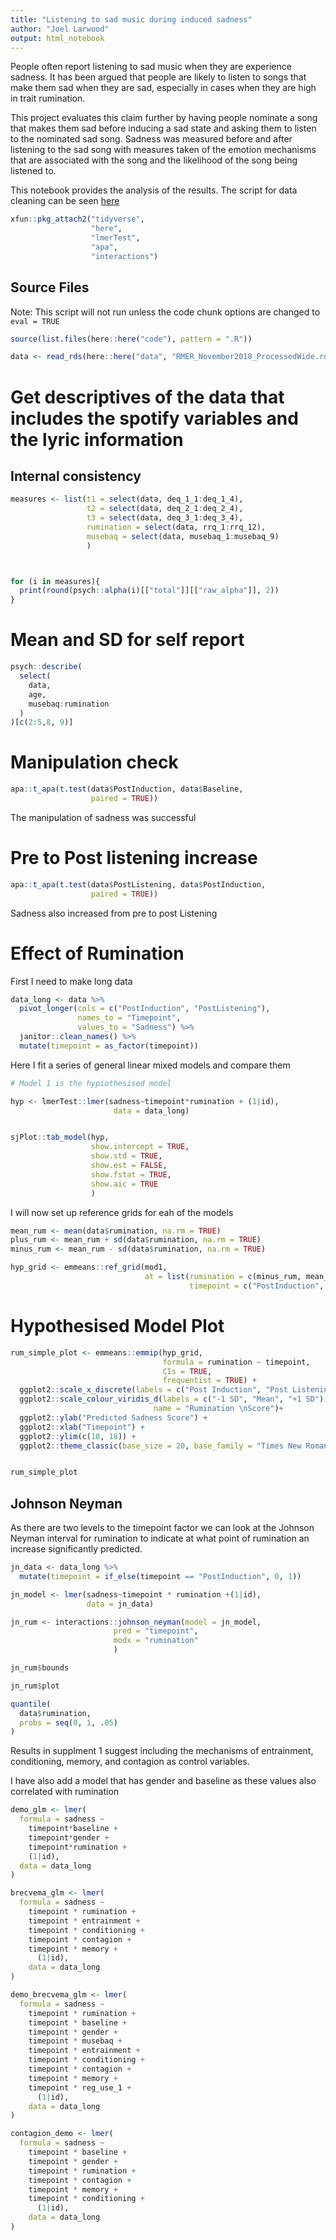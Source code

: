 ```yaml
---
title: "Listening to sad music during induced sadness"
author: "Joel Larwood"
output: html_notebook
---
```


People often report listening to sad music when they are experience sadness. It has been argued that people are likely to listen to songs that make them sad when they are sad, especially in cases when they are high in trait rumination. 

This project evaluates this claim further by having people nominate a song that makes them sad before inducing a sad state and asking them to listen to the nominated sad song. Sadness was measured before and after listening to the sad song with measures taken of the emotion mechanisms that are associated with the song and the likelihood of the song being listened to. 

This notebook provides the analysis of the results. The script for data cleaning can be seen [here](/script)

```r

xfun::pkg_attach2("tidyverse", 
                  "here", 
                  "lmerTest", 
                  "apa", 
                  "interactions")

```


## Source Files 
Note: This script will not run unless the code chunk options are changed to `eval = TRUE`


```r

source(list.files(here::here("code"), pattern = ".R"))

```

```r
data <- read_rds(here::here("data", "RMER_November2018_ProcessedWide.rds"))
```

# Get descriptives of the data that includes the spotify variables and the lyric information

## Internal consistency 

```r

measures <- list(t1 = select(data, deq_1_1:deq_1_4),
                 t2 = select(data, deq_2_1:deq_2_4),
                 t3 = select(data, deq_3_1:deq_3_4),
                 rumination = select(data, rrq_1:rrq_12), 
                 musebaq = select(data, musebaq_1:musebaq_9)
                 )



for (i in measures){
  print(round(psych::alpha(i)[["total"]][["raw_alpha"]], 2))
}

```

# Mean and SD for self report 
```r

psych::describe(
  select(
    data, 
    age, 
    musebaq:rumination
  )
)[c(2:5,8, 9)] 
```
 

# Manipulation check 

```r
apa::t_apa(t.test(data$PostInduction, data$Baseline,
                  paired = TRUE))
```

The manipulation of sadness was successful 

# Pre to Post listening increase 

```r
apa::t_apa(t.test(data$PostListening, data$PostInduction, 
                  paired = TRUE))
```


Sadness also increased from pre to post Listening 

# Effect of Rumination

First I need to make long data 
```r

data_long <- data %>% 
  pivot_longer(cols = c("PostInduction", "PostListening"), 
               names_to = "Timepoint", 
               values_to = "Sadness") %>% 
  janitor::clean_names() %>% 
  mutate(timepoint = as_factor(timepoint))
```


Here I fit a series of general linear mixed models and compare them 

```r
# Model 1 is the hypiothesised model 

hyp <- lmerTest::lmer(sadness~timepoint*rumination + (1|id), 
                       data = data_long)


sjPlot::tab_model(hyp, 
                  show.intercept = TRUE, 
                  show.std = TRUE, 
                  show.est = FALSE, 
                  show.fstat = TRUE, 
                  show.aic = TRUE
                  )
```

I will now set up reference grids for eah of the models 
```r

mean_rum <- mean(data$rumination, na.rm = TRUE)
plus_rum <- mean_rum + sd(data$rumination, na.rm = TRUE)
minus_rum <- mean_rum - sd(data$rumination, na.rm = TRUE)

hyp_grid <- emmeans::ref_grid(mod1, 
                              at = list(rumination = c(minus_rum, mean_rum, plus_rum), 
                                        timepoint = c("PostInduction", "PostListening")))


```

# Hypothesised Model Plot 
```r


rum_simple_plot <- emmeans::emmip(hyp_grid, 
                                  formula = rumination ~ timepoint, 
                                  CIs = TRUE, 
                                  frequentist = TRUE) +
  ggplot2::scale_x_discrete(labels = c("Post Induction", "Post Listening")) + 
  ggplot2::scale_colour_viridis_d(labels = c("-1 SD", "Mean", "+1 SD"),
                                name = "Rumination \nScore")+
  ggplot2::ylab("Predicted Sadness Score") + 
  ggplot2::xlab("Timepoint") +
  ggplot2::ylim(c(10, 18)) +
  ggplot2::theme_classic(base_size = 20, base_family = "Times New Roman") 


rum_simple_plot 


```


## Johnson Neyman 
As there are two levels to the timepoint factor we can look at the Johnson Neyman interval for rumination to indicate at what point of rumination an increase significantly predicted. 

```r

jn_data <- data_long %>% 
  mutate(timepoint = if_else(timepoint == "PostInduction", 0, 1))

jn_model <- lmer(sadness~timepoint * rumination +(1|id), 
                 data = jn_data)

jn_rum <- interactions::johnson_neyman(model = jn_model, 
                       pred = "timepoint",
                       modx = "rumination"
                       )

jn_rum$bounds

jn_rum$plot

quantile(
  data$rumination, 
  probs = seq(0, 1, .05)
)

```

Results in supplment 1 suggest including the mechanisms of entrainment, conditioning, memory, and contagion as control variables. 

I have also add a model that has gender and baseline as these values also correlated with rumination 


```r

demo_glm <- lmer(
  formula = sadness ~ 
    timepoint*baseline + 
    timepoint*gender + 
    timepoint*rumination +
    (1|id), 
  data = data_long
)

brecvema_glm <- lmer(
  formula = sadness ~
    timepoint * rumination + 
    timepoint * entrainment + 
    timepoint * conditioning + 
    timepoint * contagion + 
    timepoint * memory + 
      (1|id), 
    data = data_long
)

demo_brecvema_glm <- lmer(
  formula = sadness ~
    timepoint * rumination + 
    timepoint * baseline + 
    timepoint * gender + 
    timepoint * musebaq +
    timepoint * entrainment + 
    timepoint * conditioning + 
    timepoint * contagion + 
    timepoint * memory + 
    timepoint * reg_use_1 +
      (1|id), 
    data = data_long
)

contagion_demo <- lmer(
  formula = sadness ~
    timepoint * baseline + 
    timepoint * gender + 
    timepoint * rumination + 
    timepoint * contagion + 
    timepoint * memory +
    timepoint * conditioning + 
      (1|id), 
    data = data_long
)
```



